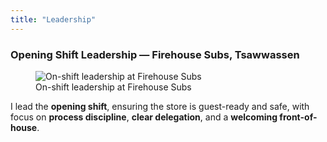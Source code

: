 ```yaml
---
title: "Leadership"
---
```


### Opening Shift Leadership — Firehouse Subs, Tsawwassen
![On-shift leadership at Firehouse Subs](https://cdn.sanity.io/images/czqk28jt/prod_fhs_ca/6f50def84fcdd61fd71918d97c53881f9e2e098e-1014x542.jpg?w=897&q=80&fit=max&auto=format){.rounded-xl fig-alt="Firehouse Subs leadership"}

I lead the **opening shift**, ensuring the store is guest-ready and safe, with focus on **process discipline**, **clear delegation**, and a **welcoming front-of-house**.
